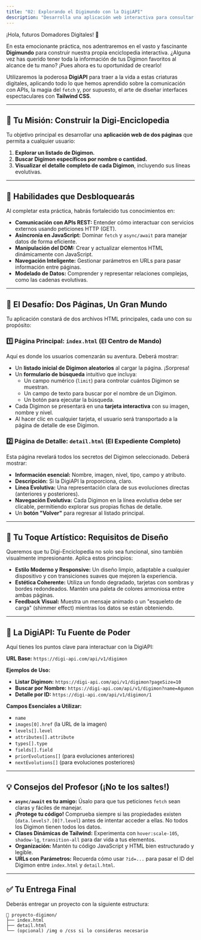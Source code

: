 ```yaml
---
title: "02: Explorando el Digimundo con la DigiAPI"
description: "Desarrolla una aplicación web interactiva para consultar y visualizar Digimon, aplicando peticiones asíncronas, manipulación del DOM y diseño moderno con Tailwind CSS."
---
```


¡Hola, futuros Domadores Digitales! 👾

En esta emocionante práctica, nos adentraremos en el vasto y fascinante **Digimundo** para construir nuestra propia enciclopedia interactiva. ¿Alguna vez has querido tener toda la información de tus Digimon favoritos al alcance de tu mano? ¡Pues ahora es tu oportunidad de crearlo!

Utilizaremos la poderosa **DigiAPI** para traer a la vida a estas criaturas digitales, aplicando todo lo que hemos aprendido sobre la comunicación con APIs, la magia del `fetch` y, por supuesto, el arte de diseñar interfaces espectaculares con **Tailwind CSS**.

---

## 🎯 **Tu Misión: Construir la Digi-Enciclopedia**

Tu objetivo principal es desarrollar una **aplicación web de dos páginas** que permita a cualquier usuario:

1.  **Explorar un listado de Digimon.**
2.  **Buscar Digimon específicos por nombre o cantidad.**
3.  **Visualizar el detalle completo de cada Digimon**, incluyendo sus líneas evolutivas.

---

## 🧠 **Habilidades que Desbloquearás**

Al completar esta práctica, habrás fortalecido tus conocimientos en:

*   **Comunicación con APIs REST:** Entender cómo interactuar con servicios externos usando peticiones HTTP (GET).
*   **Asincronía en JavaScript:** Dominar `fetch` y `async/await` para manejar datos de forma eficiente.
*   **Manipulación del DOM:** Crear y actualizar elementos HTML dinámicamente con JavaScript.
*   **Navegación Inteligente:** Gestionar parámetros en URLs para pasar información entre páginas.
*   **Modelado de Datos:** Comprender y representar relaciones complejas, como las cadenas evolutivas.

---

## 🧩 **El Desafío: Dos Páginas, Un Gran Mundo**

Tu aplicación constará de dos archivos HTML principales, cada uno con su propósito:

### 1️⃣ **Página Principal: `index.html` (El Centro de Mando)**

Aquí es donde los usuarios comenzarán su aventura. Deberá mostrar:

*   Un **listado inicial de Digimon aleatorios** al cargar la página. ¡Sorpresa!
*   Un **formulario de búsqueda** intuitivo que incluya:
    *   Un campo numérico (`limit`) para controlar cuántos Digimon se muestran.
    *   Un campo de texto para buscar por el nombre de un Digimon.
    *   Un botón para ejecutar la búsqueda.
*   Cada Digimon se presentará en una **tarjeta interactiva** con su imagen, nombre y nivel.
*   Al hacer clic en cualquier tarjeta, el usuario será transportado a la página de detalle de ese Digimon.

### 2️⃣ **Página de Detalle: `detail.html` (El Expediente Completo)**

Esta página revelará todos los secretos del Digimon seleccionado. Deberá mostrar:

*   **Información esencial:** Nombre, imagen, nivel, tipo, campo y atributo.
*   **Descripción:** Si la DigiAPI la proporciona, claro.
*   **Línea Evolutiva:** Una representación clara de sus evoluciones directas (anteriores y posteriores).
*   **Navegación Evolutiva:** Cada Digimon en la línea evolutiva debe ser clicable, permitiendo explorar sus propias fichas de detalle.
*   Un **botón "Volver"** para regresar al listado principal.

---

## 🎨 **Tu Toque Artístico: Requisitos de Diseño**

Queremos que tu Digi-Enciclopedia no solo sea funcional, sino también visualmente impresionante. Aplica estos principios:

*   **Estilo Moderno y Responsive:** Un diseño limpio, adaptable a cualquier dispositivo y con transiciones suaves que mejoren la experiencia.
*   **Estética Coherente:** Utiliza un fondo degradado, tarjetas con sombras y bordes redondeados. Mantén una paleta de colores armoniosa entre ambas páginas.
*   **Feedback Visual:** Muestra un mensaje animado o un "esqueleto de carga" (shimmer effect) mientras los datos se están obteniendo.

---

## 🧩 **La DigiAPI: Tu Fuente de Poder**

Aquí tienes los puntos clave para interactuar con la DigiAPI:

**URL Base:**
`https://digi-api.com/api/v1/digimon`

**Ejemplos de Uso:**

*   **Listar Digimon:** `https://digi-api.com/api/v1/digimon?pageSize=10`
*   **Buscar por Nombre:** `https://digi-api.com/api/v1/digimon?name=Agumon`
*   **Detalle por ID:** `https://digi-api.com/api/v1/digimon/1`

**Campos Esenciales a Utilizar:**

*   `name`
*   `images[0].href` (la URL de la imagen)
*   `levels[].level`
*   `attributes[].attribute`
*   `types[].type`
*   `fields[].field`
*   `priorEvolutions[]` (para evoluciones anteriores)
*   `nextEvolutions[]` (para evoluciones posteriores)

---

## 💡 **Consejos del Profesor (¡No te los saltes!)**

*   **`async/await` es tu amigo:** Úsalo para que tus peticiones `fetch` sean claras y fáciles de manejar.
*   **¡Protege tu código!** Comprueba siempre si las propiedades existen (`data.levels?.[0]?.level`) antes de intentar acceder a ellas. No todos los Digimon tienen todos los datos.
*   **Clases Dinámicas de Tailwind:** Experimenta con `hover:scale-105`, `shadow-lg`, `transition-all` para dar vida a tus elementos.
*   **Organización:** Mantén tu código JavaScript y HTML bien estructurado y legible.
*   **URLs con Parámetros:** Recuerda cómo usar `?id=...` para pasar el ID del Digimon entre `index.html` y `detail.html`.

---

## ✅ **Tu Entrega Final**

Deberás entregar un proyecto con la siguiente estructura:

```
📁 proyecto-digimon/
├── index.html
├── detail.html
└── (opcional) /img o /css si lo consideras necesario
```
